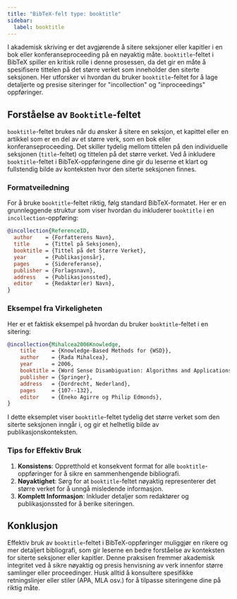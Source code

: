 ```yaml
---
title: "BibTeX-felt type: booktitle"
sidebar:
  label: booktitle
---
```



I akademisk skriving er det avgjørende å sitere seksjoner eller kapitler i en bok eller konferanseproceeding på en nøyaktig måte. `booktitle`-feltet i BibTeX spiller en kritisk rolle i denne prosessen, da det gir en måte å spesifisere tittelen på det større verket som inneholder den siterte seksjonen. Her utforsker vi hvordan du bruker `booktitle`-feltet for å lage detaljerte og presise siteringer for "incollection" og "inproceedings" oppføringer.

<CiteDrive />

## Forståelse av `Booktitle`-feltet

`booktitle`-feltet brukes når du ønsker å sitere en seksjon, et kapittel eller en artikkel som er en del av et større verk, som en bok eller konferanseproceeding. Det skiller tydelig mellom tittelen på den individuelle seksjonen (`title`-feltet) og tittelen på det større verket. Ved å inkludere `booktitle`-feltet i BibTeX-oppføringene dine gir du leserne et klart og fullstendig bilde av konteksten hvor den siterte seksjonen finnes.

### Formatveiledning

For å bruke `booktitle`-feltet riktig, følg standard BibTeX-formatet. Her er en grunnleggende struktur som viser hvordan du inkluderer `booktitle` i en `incollection`-oppføring:

```bibtex
@incollection{ReferenceID,
  author    = {Forfatterens Navn},
  title     = {Tittel på Seksjonen},
  booktitle = {Tittel på det Større Verket},
  year      = {Publikasjonsår},
  pages     = {Sidereferanse},
  publisher = {Forlagsnavn},
  address   = {Publikasjonssted},
  editor    = {Redaktør(er) Navn},
}
```

### Eksempel fra Virkeligheten

Her er et faktisk eksempel på hvordan du bruker `booktitle`-feltet i en sitering:

```bibtex
@incollection{Mihalcea2006Knowledge,
	title     = {Knowledge-Based Methods for {WSD}},
	author    = {Rada Mihalcea},
	year      = 2006,
	booktitle = {Word Sense Disambiguation: Algorithms and Applications},
	publisher = {Springer},
	address   = {Dordrecht, Nederland},
	pages     = {107--132},
	editor    = {Eneko Agirre og Philip Edmonds},
}
```

I dette eksemplet viser `booktitle`-feltet tydelig det større verket som den siterte seksjonen inngår i, og gir et helhetlig bilde av publikasjonskonteksten.

### Tips for Effektiv Bruk

1. **Konsistens**: Oppretthold et konsekvent format for alle `booktitle`-oppføringer for å sikre en sammenhengende bibliografi.
2. **Nøyaktighet**: Sørg for at `booktitle`-feltet nøyaktig representerer det større verket for å unngå misledende informasjon.
3. **Komplett Informasjon**: Inkluder detaljer som redaktører og publikasjonssted for å berike siteringen.

## Konklusjon

Effektiv bruk av `booktitle`-feltet i BibTeX-oppføringer muliggjør en rikere og mer detaljert bibliografi, som gir leserne en bedre forståelse av konteksten for siterte seksjoner eller kapitler. Denne praksisen fremmer akademisk integritet ved å sikre nøyaktig og presis henvisning av verk innenfor større samlinger eller proceedinger. Husk alltid å konsultere spesifikke retningslinjer eller stiler (APA, MLA osv.) for å tilpasse siteringene dine på riktig måte.
